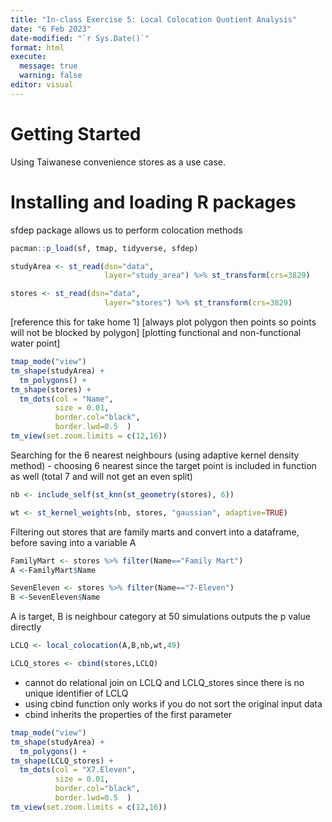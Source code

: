 ---
title: "In-class Exercise 5: Local Colocation Quotient Analysis"
date: "6 Feb 2023"
date-modified: "`r Sys.Date()`"
format: html
execute: 
  message: true
  warning: false
editor: visual
---

# Getting Started

Using Taiwanese convenience stores as a use case.

# Installing and loading R packages

sfdep package allows us to perform colocation methods

```{r}
pacman::p_load(sf, tmap, tidyverse, sfdep)
```

```{r}
studyArea <- st_read(dsn="data",
                     layer="study_area") %>% st_transform(crs=3829)
```

```{r}
stores <- st_read(dsn="data",
                     layer="stores") %>% st_transform(crs=3829)
```

\[reference this for take home 1\] \[always plot polygon then points so points will not be blocked by polygon\] \[plotting functional and non-functional water point\]

```{r}
tmap_mode("view")
tm_shape(studyArea) +
  tm_polygons() +
tm_shape(stores) +
  tm_dots(col = "Name", 
          size = 0.01,
          border.col="black",
          border.lwd=0.5  )
tm_view(set.zoom.limits = c(12,16))
```

Searching for the 6 nearest neighbours (using adaptive kernel density method) - choosing 6 nearest since the target point is included in function as well (total 7 and will not get an even split)

```{r}
nb <- include_self(st_knn(st_geometry(stores), 6))
```

```{r}
wt <- st_kernel_weights(nb, stores, "gaussian", adaptive=TRUE)
```

Filtering out stores that are family marts and convert into a dataframe, before saving into a variable A

```{r}
FamilyMart <- stores %>% filter(Name=="Family Mart")
A <-FamilyMart$Name
```

```{r}
SevenEleven <- stores %>% filter(Name=="7-Eleven")
B <-SevenEleven$Name
```

A is target, B is neighbour category at 50 simulations outputs the p value directly

```{r}
LCLQ <- local_colocation(A,B,nb,wt,49)
```

```{r}
LCLQ_stores <- cbind(stores,LCLQ)
```

-   cannot do relational join on LCLQ and LCLQ_stores since there is no unique identifier of LCLQ
-   using cbind function only works if you do not sort the original input data
-   cbind inherits the properties of the first parameter

```{r}
tmap_mode("view")
tm_shape(studyArea) +
  tm_polygons() +
tm_shape(LCLQ_stores) +
  tm_dots(col = "X7.Eleven",
          size = 0.01,
          border.col="black",
          border.lwd=0.5  )
tm_view(set.zoom.limits = c(12,16))
```

```{r}

```

```{r}

```

```{r}

```

```{r}

```

```{r}

```
